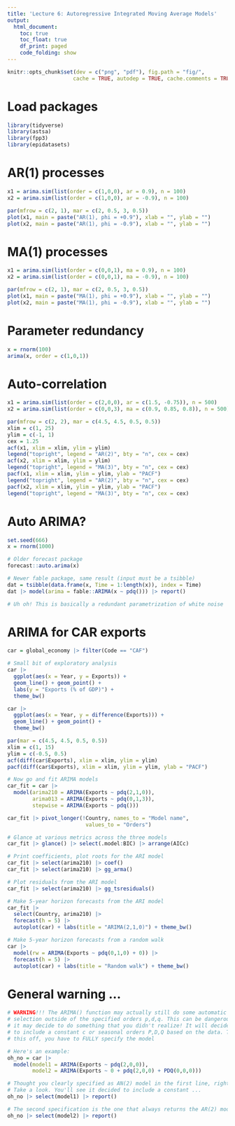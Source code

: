 ```yaml
---
title: 'Lecture 6: Autoregressive Integrated Moving Average Models'
output:
  html_document:
    toc: true
    toc_float: true
    df_print: paged
    code_folding: show
---
```


```r
knitr::opts_chunk$set(dev = c("png", "pdf"), fig.path = "fig/",
                     cache = TRUE, autodep = TRUE, cache.comments = TRUE)
```

# Load packages

```r
library(tidyverse)
library(astsa)
library(fpp3)
library(epidatasets)
```

# AR(1) processes

```r
x1 = arima.sim(list(order = c(1,0,0), ar = 0.9), n = 100)
x2 = arima.sim(list(order = c(1,0,0), ar = -0.9), n = 100)

par(mfrow = c(2, 1), mar = c(2, 0.5, 3, 0.5))
plot(x1, main = paste("AR(1), phi = +0.9"), xlab = "", ylab = "")
plot(x2, main = paste("AR(1), phi = -0.9"), xlab = "", ylab = "")
```

# MA(1) processes

```r
x1 = arima.sim(list(order = c(0,0,1), ma = 0.9), n = 100)
x2 = arima.sim(list(order = c(0,0,1), ma = -0.9), n = 100)

par(mfrow = c(2, 1), mar = c(2, 0.5, 3, 0.5))
plot(x1, main = paste("MA(1), phi = +0.9"), xlab = "", ylab = "")
plot(x2, main = paste("MA(1), phi = -0.9"), xlab = "", ylab = "")
```

# Parameter redundancy

```r
x = rnorm(100)
arima(x, order = c(1,0,1))
```

# Auto-correlation

```r
x1 = arima.sim(list(order = c(2,0,0), ar = c(1.5, -0.75)), n = 500)
x2 = arima.sim(list(order = c(0,0,3), ma = c(0.9, 0.85, 0.8)), n = 500)

par(mfrow = c(2, 2), mar = c(4.5, 4.5, 0.5, 0.5))
xlim = c(1, 25)
ylim = c(-1, 1)
cex = 1.25
acf(x1, xlim = xlim, ylim = ylim)
legend("topright", legend = "AR(2)", bty = "n", cex = cex) 
acf(x2, xlim = xlim, ylim = ylim)
legend("topright", legend = "MA(3)", bty = "n", cex = cex) 
pacf(x1, xlim = xlim, ylim = ylim, ylab = "PACF") 
legend("topright", legend = "AR(2)", bty = "n", cex = cex) 
pacf(x2, xlim = xlim, ylim = ylim, ylab = "PACF")
legend("topright", legend = "MA(3)", bty = "n", cex = cex) 
```

# Auto ARIMA?

```r
set.seed(666)
x = rnorm(1000)         

# Older forecast package
forecast::auto.arima(x)  

# Newer fable package, same result (input must be a tsibble)
dat = tsibble(data.frame(x, Time = 1:length(x)), index = Time)
dat |> model(arima = fable::ARIMA(x ~ pdq())) |> report()

# Uh oh! This is basically a redundant parametrization of white noise
```

# ARIMA for CAR exports

```r
car = global_economy |> filter(Code == "CAF")

# Small bit of exploratory analysis
car |>
  ggplot(aes(x = Year, y = Exports)) + 
  geom_line() + geom_point() +
  labs(y = "Exports (% of GDP)") +
  theme_bw() 

car |> 
  ggplot(aes(x = Year, y = difference(Exports))) + 
  geom_line() + geom_point() +
  theme_bw() 

par(mar = c(4.5, 4.5, 0.5, 0.5))
xlim = c(1, 15)
ylim = c(-0.5, 0.5)
acf(diff(car$Exports), xlim = xlim, ylim = ylim)
pacf(diff(car$Exports), xlim = xlim, ylim = ylim, ylab = "PACF")

# Now go and fit ARIMA models
car_fit = car |>
  model(arima210 = ARIMA(Exports ~ pdq(2,1,0)),
        arima013 = ARIMA(Exports ~ pdq(0,1,3)),
        stepwise = ARIMA(Exports ~ pdq()))

car_fit |> pivot_longer(!Country, names_to = "Model name",
                         values_to = "Orders")

# Glance at various metrics across the three models
car_fit |> glance() |> select(.model:BIC) |> arrange(AICc) 

# Print coefficients, plot roots for the ARI model
car_fit |> select(arima210) |> coef()
car_fit |> select(arima210) |> gg_arma()

# Plot residuals from the ARI model
car_fit |> select(arima210) |> gg_tsresiduals() 

# Make 5-year horizon forecasts from the ARI model
car_fit |>  
  select(Country, arima210) |>
  forecast(h = 5) |> 
  autoplot(car) + labs(title = "ARIMA(2,1,0)") + theme_bw()

# Make 5-year horizon forecasts from a random walk
car |>
  model(rw = ARIMA(Exports ~ pdq(0,1,0) + 0)) |>
  forecast(h = 5) |> 
  autoplot(car) + labs(title = "Random walk") + theme_bw()
```

# General warning ...

```r
# WARNING!!! The ARIMA() function may actually still do some automatic model 
# selection outside of the specified orders p,d,q. This can be dangerous because
# it may decide to do something that you didn't realize! It will decide whether
# to include a constant c or seasonal orders P,D,Q based on the data. To shut 
# this off, you have to FULLY specify the model

# Here's an example:
oh_no = car |>
  model(model1 = ARIMA(Exports ~ pdq(2,0,0)),
        model2 = ARIMA(Exports ~ 0 + pdq(2,0,0) + PDQ(0,0,0)))

# Thought you clearly specified as AN(2) model in the first line, right? WRONG. 
# Take a look. You'll see it decided to include a constant ...
oh_no |> select(model1) |> report()

# The second specification is the one that always returns the AR(2) model
oh_no |> select(model2) |> report()
```